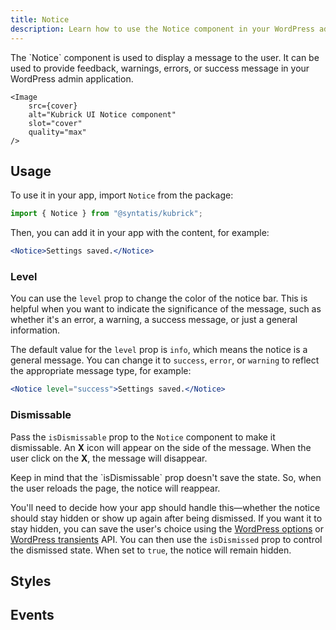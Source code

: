 ```yaml
---
title: Notice
description: Learn how to use the Notice component in your WordPress admin application.
---
```



<Lead storybook="/docs/components-notice--docs" stackblitz="/edit/syntatis-kubrick-notice?file=src/App.jsx">
	The `Notice` component is used to display a message to the user. It can be
	used to provide feedback, warnings, errors, or success message in your
	WordPress admin application.

	<Image
		src={cover}
		alt="Kubrick UI Notice component"
		slot="cover"
		quality="max"
	/>
</Lead>

## Usage

To use it in your app, import `Notice` from the package:

```jsx
import { Notice } from "@syntatis/kubrick";
```

Then, you can add it in your app with the content, for example:

```jsx
<Notice>Settings saved.</Notice>
```

### Level

You can use the `level` prop to change the color of the notice bar. This is helpful when you want to indicate the significance of the message, such as whether it's an error, a warning, a success message, or just a general information.

The default value for the `level` prop is `info`, which means the notice is a general message. You can change it to `success`, `error`, or `warning` to reflect the appropriate message type, for example:

```jsx
<Notice level="success">Settings saved.</Notice>
```

### Dismissable

Pass the `isDismissable` prop to the `Notice` component to make it dismissable. An **X** icon will appear on the side of the message. When the user click on the **X**, the message will disappear.

<Aside>
Keep in mind that the `isDismissable` prop doesn't save the state. So, when the user reloads the page, the notice will reappear.

You'll need to decide how your app should handle this—whether the notice should stay hidden or show up again after being dismissed. If you want it to stay hidden, you can save the user's choice using the [WordPress options](https://developer.wordpress.org/plugins/settings/options-api/) or [WordPress transients](https://developer.wordpress.org/apis/transients/) API. You can then use the `isDismissed` prop to control the dismissed state. When set to `true`, the notice will remain hidden.

</Aside>

## Styles

<Table
	component="Notice"
	items={[
		["root", "The component root element."],
		["content", "The wrapper element the notice message."],
		["dismiss-button", "The button to dismiss the notice."],
	]}
/>

## Events

<Table
	variant="events"
	component="Notice"
	items={[["onDismiss", "Triggered when the notice is dimissed. The function callback will not receive any argument."]]}
/>
